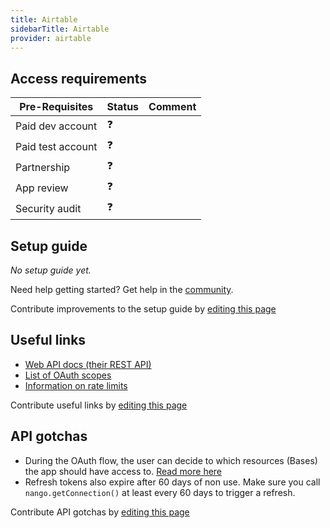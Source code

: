 ```yaml
---
title: Airtable
sidebarTitle: Airtable
provider: airtable
---
```




<Overview />
<PreBuiltTooling />
<PreBuiltUseCases />

## Access requirements
| Pre-Requisites | Status | Comment|
| - | - | - |
| Paid dev account | ❓ |  |
| Paid test account | ❓ |  |
| Partnership | ❓ | |
| App review | ❓ |  |
| Security audit | ❓ | |


## Setup guide

_No setup guide yet._

<Tip>Need help getting started? Get help in the [community](https://nango.dev/slack).</Tip>

<Note>Contribute improvements to the setup guide by [editing this page](https://github.com/nangohq/nango/tree/master/docs-v2/integrations/all/airtable.mdx)</Note>


## Useful links

-   [Web API docs (their REST API)](https://airtable.com/developers/web/api/introduction)
-   [List of OAuth scopes](https://airtable.com/developers/web/api/scopes)
-   [Information on rate limits](https://airtable.com/developers/web/api/rate-limits)

<Note>Contribute useful links by [editing this page](https://github.com/nangohq/nango/tree/master/docs-v2/integrations/all/airtable.mdx)</Note>

## API gotchas

-   During the OAuth flow, the user can decide to which resources (Bases) the app should have access to. [Read more here](https://airtable.com/developers/web/api/oauth-reference#resources)
-   Refresh tokens also expire after 60 days of non use. Make sure you call `nango.getConnection()` at least every 60 days to trigger a refresh.

<Note>Contribute API gotchas by [editing this page](https://github.com/nangohq/nango/tree/master/docs-v2/integrations/all/airtable.mdx)</Note>
